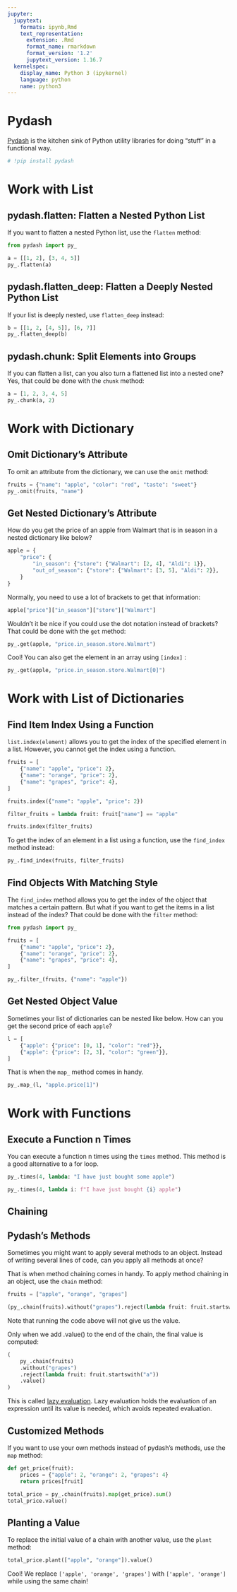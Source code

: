 ```yaml
---
jupyter:
  jupytext:
    formats: ipynb,Rmd
    text_representation:
      extension: .Rmd
      format_name: rmarkdown
      format_version: '1.2'
      jupytext_version: 1.16.7
  kernelspec:
    display_name: Python 3 (ipykernel)
    language: python
    name: python3
---
```


# Pydash


[Pydash](https://pydash.readthedocs.io/en/latest/) is the kitchen sink of Python utility libraries for doing “stuff” in a functional way.

```python
# !pip install pydash 
```

# Work with List


## pydash.flatten: Flatten a Nested Python List


If you want to flatten a nested Python list, use the `flatten` method:

```python
from pydash import py_

a = [[1, 2], [3, 4, 5]]
py_.flatten(a)
```

## pydash.flatten_deep: Flatten a Deeply Nested Python List


If your list is deeply nested, use `flatten_deep` instead:

```python
b = [[1, 2, [4, 5]], [6, 7]]
py_.flatten_deep(b)
```

## pydash.chunk: Split Elements into Groups


If you can flatten a list, can you also turn a flattened list into a nested one? Yes, that could be done with the `chunk` method:

```python
a = [1, 2, 3, 4, 5]
py_.chunk(a, 2)
```

# Work with Dictionary


## Omit Dictionary’s Attribute


To omit an attribute from the dictionary, we can use the `omit` method:

```python
fruits = {"name": "apple", "color": "red", "taste": "sweet"}
py_.omit(fruits, "name")
```

## Get Nested Dictionary’s Attribute


How do you get the price of an apple from Walmart that is in season in a nested dictionary like below?

```python
apple = {
    "price": {
        "in_season": {"store": {"Walmart": [2, 4], "Aldi": 1}},
        "out_of_season": {"store": {"Walmart": [3, 5], "Aldi": 2}},
    }
}
```

Normally, you need to use a lot of brackets to get that information:

```python
apple["price"]["in_season"]["store"]["Walmart"]
```

Wouldn’t it be nice if you could use the dot notation instead of brackets? That could be done with the `get` method:

```python
py_.get(apple, "price.in_season.store.Walmart")
```

Cool! You can also get the element in an array using `[index]` :

```python
py_.get(apple, "price.in_season.store.Walmart[0]")
```

# Work with List of Dictionaries


## Find Item Index Using a Function


`list.index(element)` allows you to get the index of the specified element in a list. However, you cannot get the index using a function.   

```python
fruits = [
    {"name": "apple", "price": 2},
    {"name": "orange", "price": 2},
    {"name": "grapes", "price": 4},
]
```

```python
fruits.index({"name": "apple", "price": 2})
```

```python
filter_fruits = lambda fruit: fruit["name"] == "apple"

fruits.index(filter_fruits)
```

To get the index of an element in a list using a function, use the `find_index` method instead:

```python
py_.find_index(fruits, filter_fruits)
```

## Find Objects With Matching Style


The `find_index` method allows you to get the index of the object that matches a certain pattern. But what if you want to get the items in a list instead of the index?
That could be done with the `filter` method:

```python
from pydash import py_
```

```python
fruits = [
    {"name": "apple", "price": 2},
    {"name": "orange", "price": 2},
    {"name": "grapes", "price": 4},
]
```

```python
py_.filter_(fruits, {"name": "apple"})
```

## Get Nested Object Value


Sometimes your list of dictionaries can be nested like below. How can you get the second price of each `apple`?

```python
l = [
    {"apple": {"price": [0, 1], "color": "red"}},
    {"apple": {"price": [2, 3], "color": "green"}},
]
```

That is when the `map_` method comes in handy.

```python
py_.map_(l, "apple.price[1]")
```

# Work with Functions


## Execute a Function n Times


You can execute a function n times using the `times` method. This method is a good alternative to a for loop.

```python
py_.times(4, lambda: "I have just bought some apple")
```

```python
py_.times(4, lambda i: f"I have just bought {i} apple")
```

## Chaining


## Pydash’s Methods


Sometimes you might want to apply several methods to an object. Instead of writing several lines of code, can you apply all methods at once?

That is when method chaining comes in handy. To apply method chaining in an object, use the `chain` method:

```python
fruits = ["apple", "orange", "grapes"]
```

```python
(py_.chain(fruits).without("grapes").reject(lambda fruit: fruit.startswith("a")))
```

Note that running the code above will not give us the value.


Only when we add .value() to the end of the chain, the final value is computed:

```python
(
    py_.chain(fruits)
    .without("grapes")
    .reject(lambda fruit: fruit.startswith("a"))
    .value()
)
```

This is called [lazy evaluation](https://www.tutorialspoint.com/functional_programming/functional_programming_lazy_evaluation.htm). Lazy evaluation holds the evaluation of an expression until its value is needed, which avoids repeated evaluation.


## Customized Methods


If you want to use your own methods instead of pydash’s methods, use the `map` method:

```python
def get_price(fruit):
    prices = {"apple": 2, "orange": 2, "grapes": 4}
    return prices[fruit]
```

```python
total_price = py_.chain(fruits).map(get_price).sum()
total_price.value()
```

## Planting a Value


To replace the initial value of a chain with another value, use the `plant` method:

```python
total_price.plant(["apple", "orange"]).value()
```

Cool! We replace `['apple', 'orange', 'grapes']` with `['apple', 'orange']` while using the same chain!

